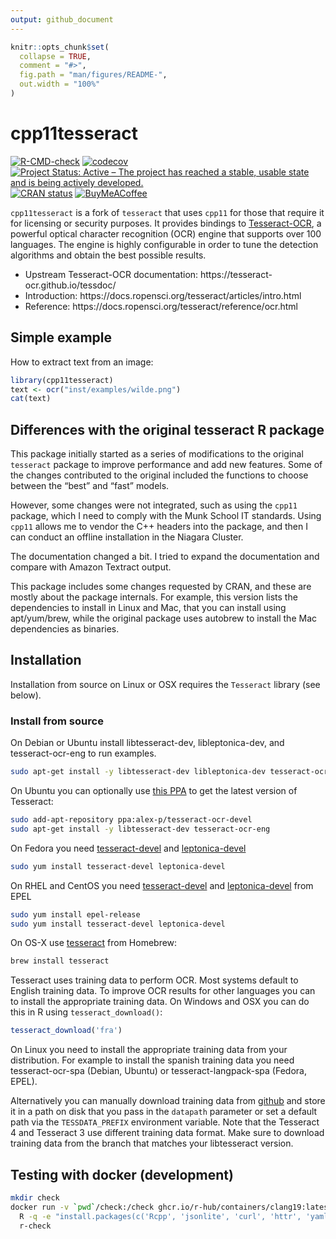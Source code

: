```yaml
---
output: github_document
---
```


<!-- README.md is generated from README.Rmd. Please edit that file -->

```r
knitr::opts_chunk$set(
  collapse = TRUE,
  comment = "#>",
  fig.path = "man/figures/README-",
  out.width = "100%"
)
```

# cpp11tesseract

[![R-CMD-check](https://github.com/pachadotdev/cpp11tesseract/actions/workflows/R-CMD-check.yaml/badge.svg)](https://github.com/pachadotdev/cpp11tesseract/actions/workflows/R-CMD-check.yaml)
[![codecov](https://codecov.io/gh/pachadotdev/cpp11tesseract/graph/badge.svg?token=mWfiUCgfNu)](https://app.codecov.io/gh/pachadotdev/cpp11tesseract)
[![Project Status: Active – The project has reached a stable, usable state and is being actively developed.](https://www.repostatus.org/badges/latest/active.svg)](http://www.repostatus.org/#active)
[![CRAN status](https://www.r-pkg.org/badges/version/cpp11tesseract)](https://CRAN.R-project.org/package=cpp11tesseract)
[![BuyMeACoffee](https://raw.githubusercontent.com/pachadotdev/buymeacoffee-badges/main/bmc-donate-white.svg)](https://buymeacoffee.com/pacha)

`cpp11tesseract` is a fork of `tesseract` that uses `cpp11` for those that
require it for licensing or security purposes. It provides bindings to
[Tesseract-OCR](https://opensource.google/projects/tesseract), a powerful
optical character recognition (OCR) engine that supports over 100 languages. The
engine is highly configurable in order to tune the detection algorithms and
obtain the best possible results.

 - Upstream Tesseract-OCR documentation: https://tesseract-ocr.github.io/tessdoc/
 - Introduction: https://docs.ropensci.org/tesseract/articles/intro.html
 - Reference: https://docs.ropensci.org/tesseract/reference/ocr.html

## Simple example

How to extract text from an image:

```r
library(cpp11tesseract)
text <- ocr("inst/examples/wilde.png")
cat(text)
```

## Differences with the original tesseract R package

This package initially started as a series of modifications to the original `tesseract` package to improve
performance and add new features. Some of the changes contributed to the original included the functions
to choose between the "best" and "fast" models.

However, some changes were not integrated, such as using the `cpp11` package, which I need to comply with the
Munk School IT standards. Using `cpp11` allows me to vendor the C++ headers into the package, and then I can
conduct an offline installation in the Niagara Cluster.

The documentation changed a bit. I tried to expand the documentation and compare with Amazon Textract output.

This package includes some changes requested by CRAN, and these are mostly about the package
internals. For example, this version lists the dependencies to install in Linux and Mac, that you can install
using apt/yum/brew, while the original package uses autobrew to install the Mac dependencies as binaries.

## Installation

Installation from source on Linux or OSX requires the `Tesseract` library (see below).

### Install from source

On Debian or Ubuntu install libtesseract-dev, libleptonica-dev, and
tesseract-ocr-eng to run examples.

```bash
sudo apt-get install -y libtesseract-dev libleptonica-dev tesseract-ocr-eng
```

On Ubuntu you can optionally use [this PPA](https://launchpad.net/~alex-p/+archive/ubuntu/tesseract-ocr-devel) to get the latest version of Tesseract:

```bash
sudo add-apt-repository ppa:alex-p/tesseract-ocr-devel
sudo apt-get install -y libtesseract-dev tesseract-ocr-eng
```

On Fedora you need [tesseract-devel](https://src.fedoraproject.org/rpms/tesseract) and
[leptonica-devel](https://src.fedoraproject.org/rpms/leptonica)

```bash
sudo yum install tesseract-devel leptonica-devel
````

On RHEL and CentOS you need [tesseract-devel](https://src.fedoraproject.org/rpms/tesseract) and
[leptonica-devel](https://src.fedoraproject.org/rpms/leptonica) from EPEL

```bash
sudo yum install epel-release
sudo yum install tesseract-devel leptonica-devel
````

On OS-X use [tesseract](https://github.com/Homebrew/homebrew-core/blob/master/Formula/tesseract.rb) from Homebrew:

```bash
brew install tesseract
```

Tesseract uses training data to perform OCR. Most systems default to English
training data. To improve OCR results for other languages you can to install the
appropriate training data. On Windows and OSX you can do this in R using 
`tesseract_download()`:

```r
tesseract_download('fra')
```

On Linux you need to install the appropriate training data from your distribution. 
For example to install the spanish training data you need tesseract-ocr-spa
(Debian, Ubuntu) or tesseract-langpack-spa (Fedora, EPEL).

Alternatively you can manually download training data from [github](https://github.com/tesseract-ocr/tessdata)
and store it in a path on disk that you pass in the `datapath` parameter or set a default path via the
`TESSDATA_PREFIX` environment variable. Note that the Tesseract 4 and Tesseract 3 use different 
training data format. Make sure to download training data from the branch that matches your libtesseract version.

## Testing with docker (development)

```bash
mkdir check
docker run -v `pwd`/check:/check ghcr.io/r-hub/containers/clang19:latest apt install apt-utils libcurl4-openssl-dev &\
  R -q -e "install.packages(c('Rcpp', 'jsonlite', 'curl', 'httr', 'yaml', 'rex', 'digest', 'crayon', 'withr', 'cli', 'magick', 'processx', 'tibble', 'V8', 'testthat', 'mockery', 'whoami', 'covr', 'asciicast'), repos = 'https://cloud.r-project.org')" &\
  r-check
```
